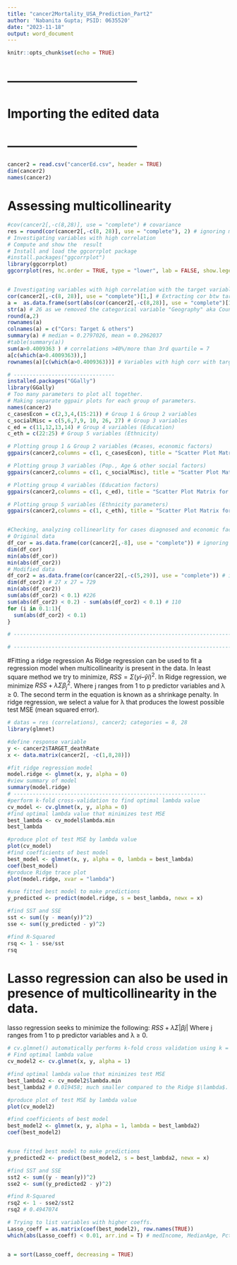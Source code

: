 ```yaml
---
title: "cancer2Mortality_USA_Prediction_Part2"
author: 'Nabanita Gupta; PSID: 0635520'
date: "2023-11-18"
output: word_document
---
```


```r
knitr::opts_chunk$set(echo = TRUE)
```

# --------------------------------
# Importing the edited data
# --------------------------------

```r
cancer2 = read.csv("cancerEd.csv", header = TRUE)
dim(cancer2)
names(cancer2)

```

# Assessing multicollinearity

```r
#cov(cancer2[,-c(8,28)], use = "complete") # covariance
res = round(cor(cancer2[,-c(8, 28)], use = "complete"), 2) # ignoring missing values
# Investigating variables with high correlation
# Compute and show the  result
# Install and load the ggcorrplot package
#install.packages("ggcorrplot")
library(ggcorrplot)
ggcorrplot(res, hc.order = TRUE, type = "lower", lab = FALSE, show.legend = FALSE, ggtheme = theme_minimal())


# Investigating variables with high correlation with the target variable
cor(cancer2[,-c(8, 28)], use = "complete")[1,] # Extracting cor btw target and others; 
a =  as.data.frame(sort(abs(cor(cancer2[,-c(8,28)], use = "complete")[1,]))) # sorting the corr for easy visualization
str(a) # 26 as we removed the categorical variable "Geography" aka County name 
round(a,2)
rownames(a)
colnames(a) = c("Cors: Target & others")
summary(a) # median = 0.2797026, mean = 0.2962037 
#table(summary(a))
sum(a>0.4009363 ) # correlations >40%/more than 3rd quartile = 7
a[c(which(a>0.4009363)),]
rownames(a)[c(which(a>0.4009363))] # Variables with high corr with target variable

# --------------------------------
installed.packages("GGally")
library(GGally) 
# Too many parameters to plot all together. 
# Making separate ggpair plots for each group of parameters.
names(cancer2)
c_casesEcon = c(2,3,4,(15:21)) # Group 1 & Group 2 variables
c_socialMisc = c(5,6,7,9, 10, 26, 27) # Group 3 variables
c_ed = c(11,12,13,14) # Group 4 variables (Education)
c_eth = c(22:25) # Group 5 variables (Ethnicity)

# Plotting group 1 & Group 2 variables (#cases, economic factors)
ggpairs(cancer2,columns = c(1, c_casesEcon), title = "Scatter Plot Matrix for cancer2 (#cases & economic factors)", axisLabels = "show")

# Plotting group 3 variables (Pop., Age & other social factors)
ggpairs(cancer2,columns = c(1, c_socialMisc), title = "Scatter Plot Matrix for cancer2 (Population, Age & Other social factors)")

# Plotting group 4 variables (Education factors)
ggpairs(cancer2,columns = c(1, c_ed), title = "Scatter Plot Matrix for cancer2 (Education factors)")

# Plotting group 5 variables (Ethnicity parameters)
ggpairs(cancer2,columns = c(1, c_eth), title = "Scatter Plot Matrix for cancer2 (Ethnicity factors)")


#Checking, analyzing collinearlity for cases diagnosed and economic factors
# Original data
df_cor = as.data.frame(cor(cancer2[,-8], use = "complete")) # ignoring missing values
dim(df_cor)
min(abs(df_cor))
min(abs(df_cor2))
# Modified data
df_cor2 = as.data.frame(cor(cancer22[,-c(5,29)], use = "complete")) # ignoring missing values
dim(df_cor2) # 27 x 27 = 729
min(abs(df_cor2))
sum(abs(df_cor2) < 0.1) #226
sum(abs(df_cor2) < 0.2) - sum(abs(df_cor2) < 0.1) # 110
for (i in 0.1:1){
  sum(abs(df_cor2) < 0.1) 
}

# ------------------------------------------------------------------------------------------------------

# ----------------------------------------------------------------------------------------------------

```


#Fitting a ridge regression
As Ridge regression can be used to fit a regression model when multicollinearity is present in the data. In least square method we try to minimize, $RSS = Σ(yi – ŷi)^2$. In Ridge regression, we minimize $RSS + λΣβ_j^2$. Where j ranges from 1 to p predictor variables and λ ≥ 0. The second term in the equation is known as a shrinkage penalty. In ridge regression, we select a value for λ that produces the lowest possible test MSE (mean squared error).

```r
# datas = res (correlations), cancer2; categories = 8, 28
library(glmnet)

#define response variable
y <- cancer2$TARGET_deathRate
x <- data.matrix(cancer2[, -c(1,8,28)])

#fit ridge regression model
model.ridge <- glmnet(x, y, alpha = 0)
#view summary of model
summary(model.ridge)
# -------------------------------------------------------------
#perform k-fold cross-validation to find optimal lambda value
cv_model <- cv.glmnet(x, y, alpha = 0)
#find optimal lambda value that minimizes test MSE
best_lambda <- cv_model$lambda.min
best_lambda

#produce plot of test MSE by lambda value
plot(cv_model) 
#find coefficients of best model
best_model <- glmnet(x, y, alpha = 0, lambda = best_lambda)
coef(best_model)
#produce Ridge trace plot
plot(model.ridge, xvar = "lambda")

#use fitted best model to make predictions
y_predicted <- predict(model.ridge, s = best_lambda, newx = x)

#find SST and SSE
sst <- sum((y - mean(y))^2)
sse <- sum((y_predicted - y)^2)

#find R-Squared
rsq <- 1 - sse/sst
rsq
```

# Lasso regression can also be used in presence of multicollinearity in the data.
lasso regression seeks to minimize the following: $RSS + λΣ|βj|$
Where j ranges from 1 to p predictor variables and λ ≥ 0.

```r
# cv.glmnet() automatically performs k-fold cross validation using k = 10 folds.
# Find optimal lambda value
cv_model2 <- cv.glmnet(x, y, alpha = 1)

#find optimal lambda value that minimizes test MSE
best_lambda2 <- cv_model2$lambda.min
best_lambda2 # 0.019458; much smaller compared to the Ridge $\lambda$.

#produce plot of test MSE by lambda value
plot(cv_model2) 

#find coefficients of best model
best_model2 <- glmnet(x, y, alpha = 1, lambda = best_lambda2)
coef(best_model2)


#use fitted best model to make predictions
y_predicted2 <- predict(best_model2, s = best_lambda2, newx = x)

#find SST and SSE
sst2 <- sum((y - mean(y))^2)
sse2 <- sum((y_predicted2 - y)^2)

#find R-Squared
rsq2 <- 1 - sse2/sst2
rsq2 # 0.4947074

# Trying to list variables with higher coeffs.
Lasso_coeff = as.matrix(coef(best_model2), row.names(TRUE))
which(abs(Lasso_coeff) < 0.01, arr.ind = T) # medIncome, MedianAge, PctPrivateCoverageAlone (beta = zero)


a = sort(Lasso_coeff, decreasing = TRUE)

```

